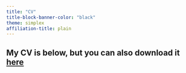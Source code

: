 ```yaml
---
title: "CV"
title-block-banner-color: "black"
theme: simplex
affiliation-title: plain
---
```


## My CV is below, but you can also download it [here](https://cornell.box.com/s/p46enbj26mphuzlow5brp7lwj4zm9ju7)

<object data="hhttps://cornell.box.com/s/p46enbj26mphuzlow5brp7lwj4zm9ju7" type="application/pdf" width="700px" height="1000px">
    <embed src="https://cornell.box.com/s/p46enbj26mphuzlow5brp7lwj4zm9ju7">
    <p>This browser does not support PDFs. Please download the PDF to view it: <a href="https://cornell.box.com/s/p46enbj26mphuzlow5brp7lwj4zm9ju7">Download PDF</a>.</p>
    </embed>
</object>